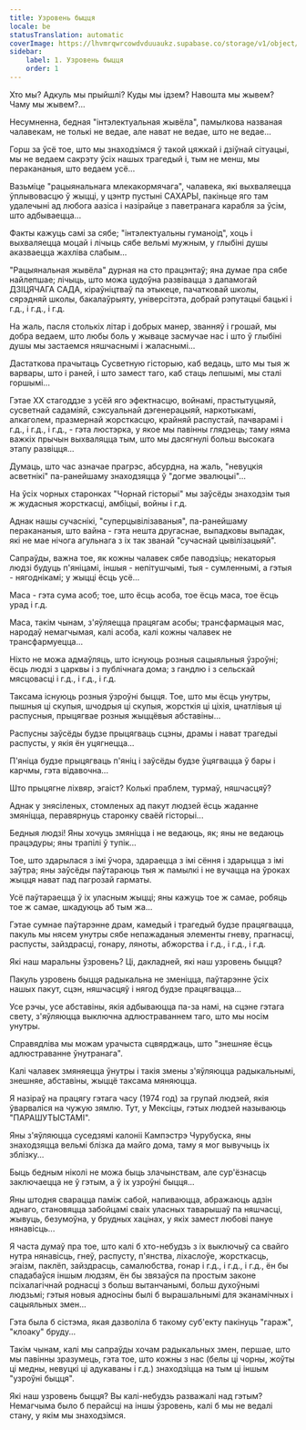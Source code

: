 ```yaml
---
title: Узровень быцця
locale: be
statusTranslation: automatic
coverImage: https://lhvmrqwrcowdvduuaukz.supabase.co/storage/v1/object/public/strapi-uploads/small_cover-tratado-de-psicologia-revolucionaria.webp-5e15e1cec4e0ebebcde5d7fc7565d8fd.webp
sidebar:
    label: 1. Узровень быцця
    order: 1
---
```

Хто мы? Адкуль мы прыйшлі? Куды мы ідзем? Навошта мы жывем? Чаму мы жывем?...

Несумненна, бедная "інтэлектуальная жывёла", памылкова названая чалавекам, не толькі не ведае, але нават не ведае, што не ведае...

Горш за ўсё тое, што мы знаходзімся ў такой цяжкай і дзіўнай сітуацыі, мы не ведаем сакрэту ўсіх нашых трагедый і, тым не менш, мы перакананыя, што ведаем усё...

Вазьміце "рацыянальнага млекакормячага", чалавека, які выхваляецца ўплывовасцю ў жыцці, у цэнтр пустыні САХАРЫ, пакіньце яго там удалечыні ад любога аазіса і назірайце з паветранага карабля за ўсім, што адбываецца...

Факты кажуць самі за сябе; "інтэлектуальны гуманоід", хоць і выхваляецца моцай і лічыць сябе вельмі мужным, у глыбіні душы аказваецца жахліва слабым...

"Рацыянальная жывёла" дурная на сто працэнтаў; яна думае пра сябе найлепшае; лічыць, што можа цудоўна развівацца з дапамогай ДЗІЦЯЧАГА САДА, кіраўніцтваў па этыкеце, пачатковай школы, сярэдняй школы, бакалаўрыяту, універсітэта, добрай рэпутацыі бацькі і г.д., і г.д., і г.д.

На жаль, пасля столькіх літар і добрых манер, званняў і грошай, мы добра ведаем, што любы боль у жываце засмучае нас і што ў глыбіні душы мы застаемся няшчаснымі і жаласнымі...

Дастаткова прачытаць Сусветную гісторыю, каб ведаць, што мы тыя ж варвары, што і раней, і што замест таго, каб стаць лепшымі, мы сталі горшымі...

Гэтае XX стагоддзе з усёй яго эфектнасцю, войнамі, прастытуцыяй, сусветнай садаміяй, сэксуальнай дэгенерацыяй, наркотыкамі, алкаголем, празмернай жорсткасцю, крайняй распустай, пачварамі і г.д., і г.д., і г.д., - гэта люстэрка, у якое мы павінны глядзець; таму няма важкіх прычын выхваляцца тым, што мы дасягнулі больш высокага этапу развіцця...

Думаць, што час азначае прагрэс, абсурдна, на жаль, "невуцкія асветнікі" па-ранейшаму знаходзяцца ў "догме эвалюцыі"...

На ўсіх чорных старонках "Чорнай гісторыі" мы заўсёды знаходзім тыя ж жудасныя жорсткасці, амбіцыі, войны і г.д.

Аднак нашы сучаснікі, "суперцывілізаваныя", па-ранейшаму перакананыя, што вайна - гэта нешта другаснае, выпадковы выпадак, які не мае нічога агульнага з іх так званай "сучаснай цывілізацыяй".

Сапраўды, важна тое, як кожны чалавек сябе паводзіць; некаторыя людзі будуць п'яніцамі, іншыя - непітушчымі, тыя - сумленнымі, а гэтыя - нягоднікамі; у жыцці ёсць усё...

Маса - гэта сума асоб; тое, што ёсць асоба, тое ёсць маса, тое ёсць урад і г.д.

Маса, такім чынам, з'яўляецца працягам асобы; трансфармацыя мас, народаў немагчымая, калі асоба, калі кожны чалавек не трансфармуецца...

Ніхто не можа адмаўляць, што існуюць розныя сацыяльныя ўзроўні; ёсць людзі з царквы і з публічнага дома; з гандлю і з сельскай мясцовасці і г.д., і г.д., і г.д.

Таксама існуюць розныя ўзроўні быцця. Тое, што мы ёсць унутры, пышныя ці скупыя, шчодрыя ці скупыя, жорсткія ці ціхія, цнатлівыя ці распусныя, прыцягвае розныя жыццёвыя абставіны...

Распусны заўсёды будзе прыцягваць сцэны, драмы і нават трагедыі распусты, у якія ён уцягнецца...

П'яніца будзе прыцягваць п'яніц і заўсёды будзе ўцягвацца ў бары і карчмы, гэта відавочна...

Што прыцягне ліхвяр, эгаіст? Колькі праблем, турмаў, няшчасцяў?

Аднак у знясіленых, стомленых ад пакут людзей ёсць жаданне змяніцца, перавярнуць старонку сваёй гісторыі...

Бедныя людзі! Яны хочуць змяніцца і не ведаюць, як; яны не ведаюць працэдуры; яны трапілі ў тупік...

Тое, што здарылася з імі ўчора, здараецца з імі сёння і здарыцца з імі заўтра; яны заўсёды паўтараюць тыя ж памылкі і не вучацца на ўроках жыцця нават пад пагрозай гарматы.

Усё паўтараецца ў іх уласным жыцці; яны кажуць тое ж самае, робяць тое ж самае, шкадуюць аб тым жа...

Гэтае сумнае паўтарэнне драм, камедый і трагедый будзе працягвацца, пакуль мы нясем унутры сябе непажаданыя элементы гневу, прагнасці, распусты, зайздрасці, гонару, ляноты, абжорства і г.д., і г.д., і г.д.

Які наш маральны ўзровень? Ці, дакладней, які наш узровень быцця?

Пакуль узровень быцця радыкальна не зменіцца, паўтарэнне ўсіх нашых пакут, сцэн, няшчасцяў і нягод будзе працягвацца...

Усе рэчы, усе абставіны, якія адбываюцца па-за намі, на сцэне гэтага свету, з'яўляюцца выключна адлюстраваннем таго, што мы носім унутры.

Справядліва мы можам урачыста сцвярджаць, што "знешняе ёсць адлюстраванне ўнутранага".

Калі чалавек змяняецца ўнутры і такія змены з'яўляюцца радыкальнымі, знешняе, абставіны, жыццё таксама мяняюцца.

Я назіраў на працягу гэтага часу (1974 год) за групай людзей, якія ўварваліся на чужую зямлю. Тут, у Мексіцы, гэтых людзей называюць "ПАРАШУТЫСТАМІ".

Яны з'яўляюцца суседзямі калоніі Кампэстрэ Чурубуска, яны знаходзяцца вельмі блізка да майго дома, таму я мог вывучыць іх зблізку...

Быць бедным ніколі не можа быць злачынствам, але сур'ёзнасць заключаецца не ў гэтым, а ў іх узроўні быцця...

Яны штодня сварацца паміж сабой, напиваюцца, абражаюць адзін аднаго, становяцца забойцамі сваіх уласных таварышаў па няшчасці, жывуць, безумоўна, у брудных хацінах, у якіх замест любові пануе нянавісць...

Я часта думаў пра тое, што калі б хто-небудзь з іх выключыў са свайго нутра нянавісць, гнеў, распусту, п'янства, ліхаслоўе, жорсткасць, эгаізм, паклёп, зайздрасць, самалюбства, гонар і г.д., і г.д., і г.д., ён бы спадабаўся іншым людзям, ён бы звязаўся па простым законе псіхалагічнай роднасці з больш вытанчанымі, больш духоўнымі людзьмі; гэтыя новыя адносіны былі б вырашальнымі для эканамічных і сацыяльных змен...

Гэта была б сістэма, якая дазволіла б такому суб'екту пакінуць "гараж", "клоаку" бруду...

Такім чынам, калі мы сапраўды хочам радыкальных змен, першае, што мы павінны зразумець, гэта тое, што кожны з нас (белы ці чорны, жоўты ці медны, невуцкі ці адукаваны і г.д.) знаходзіцца на тым ці іншым "узроўні быцця".

Які наш узровень быцця? Вы калі-небудзь разважалі над гэтым? Немагчыма было б перайсці на іншы ўзровень, калі б мы не ведалі стану, у якім мы знаходзімся.

